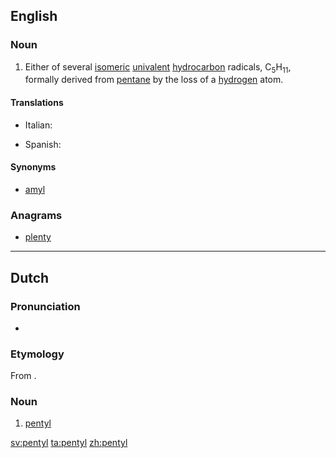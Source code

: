 ==English==

===Noun===
{{en-noun}}

# {{lb|en|organic chemistry}} Either of several [[isomeric]] [[univalent]] [[hydrocarbon]] radicals, C<sub>5</sub>H<sub>11</sub>, formally derived from [[pentane]] by the loss of a [[hydrogen]] atom.

====Translations====
{{trans-top|univalent hydrocarbon radical, C<sub>5</sub>H<sub>11</sub>}}
* Italian: {{t+|it|pentile|m}}
{{trans-mid}}
* Spanish: {{t|es|pentilo|m}}
{{trans-bottom}}

====Synonyms====
* [[amyl]]

===Anagrams===
* [[plenty#English|plenty]]

----

==Dutch==

===Pronunciation===
* {{IPA|lang=nl|/pɛnˈtil/}}
{{hyphenation|pen|tyl|lang=nl}}

===Etymology===
From {{confix|nl|pent|yl}}.

===Noun===
{{nl-noun|n|-|-}}

# {{lb|nl|organic chemistry}} [[#English|pentyl]]

[[sv:pentyl]]
[[ta:pentyl]]
[[zh:pentyl]]